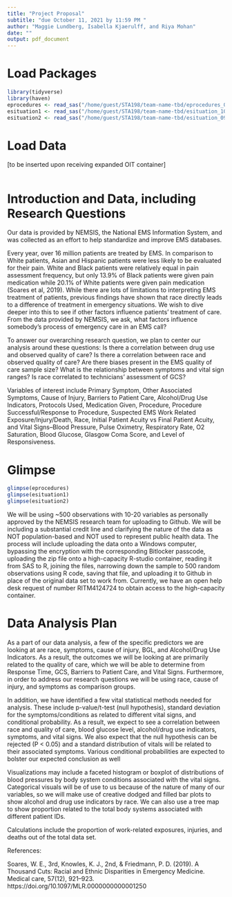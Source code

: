 ```yaml
---
title: "Project Proposal"
subtitle: "due October 11, 2021 by 11:59 PM "
author: "Maggie Lundberg, Isabella Kjaerulff, and Riya Mohan"
date: ""
output: pdf_document
---
```


# Load Packages

```r
library(tidyverse)
library(haven)
eprocedures <- read_sas("/home/guest/STA198/team-name-tbd/eprocedures_03ref.sas7bdat")
esituation1 <- read_sas("/home/guest/STA198/team-name-tbd/esituation_10ref.sas7bdat")
esituation2 <- read_sas("/home/guest/STA198/team-name-tbd/esituation_09ref.sas7bdat")
``` 

# Load Data
[to be inserted upon receiving expanded OIT container]
```r
```

# Introduction and Data, including Research Questions
Our data is provided by NEMSIS, the National EMS Information System, and was collected as an effort to help standardize and improve EMS databases. 

Every year, over 16 million patients are treated by EMS. In comparison to White patients, Asian and Hispanic patients were less likely to be evaluated for their pain. White and Black patients were relatively equal in pain assessment frequency, but only 13.9% of Black patients were given pain medication while 20.1% of White patients were given pain medication (Soares et al, 2019). While there are lots of limitations to interpreting EMS treatment of patients, previous findings have shown that race directly leads to a difference of treatment in emergency situations. We wish to dive deeper into this to see if other factors influence patients’ treatment of care. From the data provided by NEMSIS, we ask, what factors influence somebody's process of emergency care in an EMS call? 

To answer our overarching research question, we plan to center our analysis around these questions:
Is there a correlation between drug use and observed quality of care? 
Is there a correlation between race and observed quality of care?
Are there biases present in the EMS quality of care sample size? 
What is the relationship between symptoms and vital sign ranges?
Is race correlated to technicians' assessment of GCS?

Variables of interest include Primary Symptom, Other Associated Symptoms, Cause of Injury, Barriers to Patient Care, Alcohol/Drug Use Indicators, Protocols Used, Medication Given, Procedure, Procedure Successful/Response to Procedure, Suspected EMS Work Related Exposure/Injury/Death, Race, Initial Patient Acuity vs Final Patient Acuity, and Vital Signs--Blood Pressure, Pulse Oximetry, Respiratory Rate, O2 Saturation, Blood Glucose, Glasgow Coma Score, and Level of Responsiveness.


# Glimpse

```r
glimpse(eprocedures)
glimpse(esituation1)
glimpse(esituation2)
```


We will be using ~500 observations with 10-20 variables as personally approved by the NEMSIS research team for uploading to Github. We will be including a substantial credit line and clarifying the nature of the data as NOT population-based and NOT used to represent public health data. The process will include uploading the data onto a Windows computer, bypassing the encryption with the corresponding Bitlocker passcode, uploading the zip file onto a high-capacity R-studio container, reading it from SAS to R, joining the files, narrowing down the sample to 500 random observations using R code, saving that file, and uploading it to Github in place of the original data set to work from. Currently, we have an open help desk request of number RITM4124724 to obtain access to the high-capacity container.


# Data Analysis Plan

As a part of our data analysis, a few of the specific predictors we are looking at are race, symptoms, cause of injury, BGL, and Alcohol/Drug Use Indicators. As a result, the outcomes we will be looking at are primarily related to the quality of care, which we will be able to determine from Response Time, GCS, Barriers to Patient Care, and Vital Signs. Furthermore, in order to address our research questions we will be using race, cause of injury, and symptoms as comparison groups.

In addition, we have identified a few vital statistical methods needed for analysis. These include p-value/t-test (null hypothesis), standard deviation for the symptoms/conditions as related to different vital signs, and conditional probability. As a result, we expect to see a correlation between race and quality of care, blood glucose level, alcohol/drug use indicators, symptoms, and vital signs. We also expect that the null hypothesis can be rejected (P < 0.05) and a standard distribution of vitals will be related to their associated symptoms. Various conditional probabilities are expected to bolster our expected conclusion as well

Visualizations may include a faceted histogram or boxplot of distributions of blood pressures by body system conditions associated with the vital signs. Categorical visuals will be of use to us because of the nature of many of our variables, so we will make use of creative dodged and filled bar plots to show alcohol and drug use indicators by race. We can also use a tree map to show proportion related to the total body systems associated with different patient IDs.

Calculations include the proportion of work-related exposures, injuries, and deaths out of the total data set.



References:

Soares, W. E., 3rd, Knowles, K. J., 2nd, & Friedmann, P. D. (2019). A Thousand Cuts: Racial and Ethnic Disparities in Emergency Medicine. Medical care, 57(12), 921–923. https://doi.org/10.1097/MLR.0000000000001250
